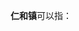'''仁和镇'''可以指：
{{PRC admin/disambig|11/01/13/003/000|32/08/29/102/000|34/11/81/108/000|36/08/23/103/000|41/15/26/105/000|43/11/26/107/000|51/04/11/100/000|51/07/25/110/000|51/09/22/109/000|51/13/25/113/000|51/15/23/205/000|53/05/21/104/000|53/07/22/102/000|53/26/25/103/000}}
{{disambig|cat=三字中国镇名消歧义}}